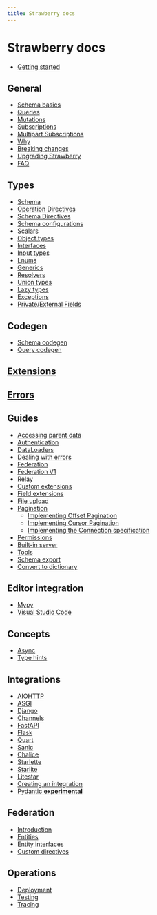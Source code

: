 ```yaml
---
title: Strawberry docs
---
```


# Strawberry docs

- [Getting started](/docs)

## General

- [Schema basics](/docs/general/schema-basics)
- [Queries](/docs/general/queries)
- [Mutations](/docs/general/mutations)
- [Subscriptions](/docs/general/subscriptions)
- [Multipart Subscriptions](/docs/general/multipart-subscriptions)
- [Why](/docs/general/why)
- [Breaking changes](/docs/breaking-changes)
- [Upgrading Strawberry](/docs/general/upgrades)
- [FAQ](/docs/faq)

## Types

- [Schema](/docs/types/schema)
- [Operation Directives](/docs/types/operation-directives)
- [Schema Directives](/docs/types/schema-directives)
- [Schema configurations](/docs/types/schema-configurations)
- [Scalars](/docs/types/scalars)
- [Object types](/docs/types/object-types)
- [Interfaces](/docs/types/interfaces)
- [Input types](/docs/types/input-types)
- [Enums](/docs/types/enums)
- [Generics](/docs/types/generics)
- [Resolvers](/docs/types/resolvers)
- [Union types](/docs/types/union)
- [Lazy types](/docs/types/lazy)
- [Exceptions](/docs/types/exceptions)
- [Private/External Fields](/docs/types/private)

## Codegen

- [Schema codegen](/docs/codegen/schema-codegen)
- [Query codegen](/docs/codegen/query-codegen)

## [Extensions](./extensions)

## [Errors](./errors)

## Guides

- [Accessing parent data](/docs/guides/accessing-parent-data)
- [Authentication](/docs/guides/authentication)
- [DataLoaders](/docs/guides/dataloaders)
- [Dealing with errors](/docs/guides/errors)
- [Federation](/docs/guides/federation)
- [Federation V1](/docs/guides/federation-v1)
- [Relay](/docs/guides/relay)
- [Custom extensions](/docs/guides/custom-extensions)
- [Field extensions](/docs/guides/field-extensions)
- [File upload](/docs/guides/file-upload)
- [Pagination](/docs/guides/pagination/overview)
  - [Implementing Offset Pagination](/docs/guides/pagination/offset-based)
  - [Implementing Cursor Pagination](/docs/guides/pagination/cursor-based)
  - [Implementing the Connection specification](/docs/guides/pagination/connections)
- [Permissions](/docs/guides/permissions)
- [Built-in server](/docs/guides/server)
- [Tools](/docs/guides/tools)
- [Schema export](/docs/guides/schema-export)
- [Convert to dictionary](/docs/guides/convert-to-dictionary)

## Editor integration

- [Mypy](/docs/editors/mypy)
- [Visual Studio Code](/docs/editors/vscode)

## Concepts

- [Async](/docs/concepts/async)
- [Type hints](/docs/concepts/typings)

## Integrations

- [AIOHTTP](/docs/integrations/aiohttp)
- [ASGI](/docs/integrations/asgi)
- [Django](/docs/integrations/django)
- [Channels](/docs/integrations/channels)
- [FastAPI](/docs/integrations/fastapi)
- [Flask](/docs/integrations/flask)
- [Quart](/docs/integrations/quart)
- [Sanic](/docs/integrations/sanic)
- [Chalice](/docs/integrations/chalice)
- [Starlette](/docs/integrations/starlette)
- [Starlite](/docs/integrations/starlite)
- [Litestar](/docs/integrations/litestar)
- [Creating an integration](/docs/integrations/creating-an-integration)
- [Pydantic **experimental**](/docs/integrations/pydantic)

## Federation

- [Introduction](/docs/federation/introduction)
- [Entities](/docs/federation/entities)
- [Entity interfaces](/docs/federation/entity-interfaces)
- [Custom directives](/docs/federation/custom_directives)

## Operations

- [Deployment](/docs/operations/deployment)
- [Testing](/docs/operations/testing)
- [Tracing](/docs/operations/tracing)